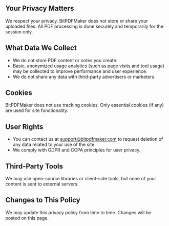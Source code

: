## Your Privacy Matters

We respect your privacy. BitPDFMaker does not store or share your uploaded files. All PDF processing is done securely and temporarily for the session only.

## What Data We Collect

- We do not store PDF content or notes you create.  
- Basic, anonymized usage analytics (such as page visits and tool usage) may be collected to improve performance and user experience.  
- We do not share any data with third-party advertisers or marketers.

## Cookies

BitPDFMaker does not use tracking cookies. Only essential cookies (if any) are used for site functionality.

## User Rights

- You can contact us at [support@bitpdfmaker.com](mailto:support@bitpdfmaker.com) to request deletion of any data related to your use of the site.
- We comply with GDPR and CCPA principles for user privacy.

## Third-Party Tools

We may use open-source libraries or client-side tools, but none of your content is sent to external servers.

## Changes to This Policy

We may update this privacy policy from time to time. Changes will be posted on this page.
